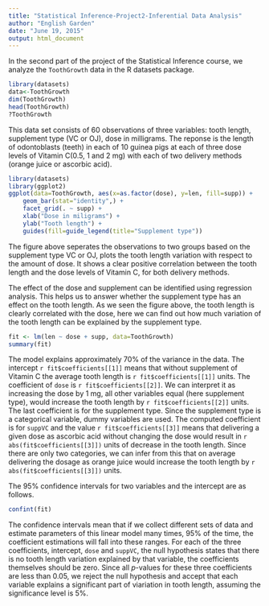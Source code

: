 ```yaml
---
title: "Statistical Inference-Project2-Inferential Data Analysis"
author: "English Garden"
date: "June 19, 2015"
output: html_document
---
```


In the second part of the project of the Statistical Inference course, we analyze the `ToothGrowth` data in the R datasets package. 

```r
library(datasets)
data<-ToothGrowth
dim(ToothGrowth)
head(ToothGrowth)
?ToothGrowth
```

This data set consists of 60 observations of three variables: tooth length, supplement type (VC or OJ), dose in milligrams. The reponse is the length of odontoblasts (teeth) in each of 10 guinea pigs at each of three dose levels of Vitamin C(0.5, 1 and 2 mg) with each of two delivery methods (orange juice or ascorbic acid).

```r
library(datasets)
library(ggplot2)
ggplot(data=ToothGrowth, aes(x=as.factor(dose), y=len, fill=supp)) +
    geom_bar(stat="identity",) +
    facet_grid(. ~ supp) +
    xlab("Dose in miligrams") +
    ylab("Tooth length") +
    guides(fill=guide_legend(title="Supplement type"))
```

The figure above seperates the observations to two groups based on the supplement type VC or OJ, plots the tooth length variation with respect to the amount of dose. It shows a clear positive correlation between the tooth length and the dose levels of Vitamin C, for both delivery methods.

The effect of the dose and supplement can be identified using regression analysis. This helps us to answer whether the supplement type has an effect on the tooth length. As we seen the figure above, the tooth length is clearly correlated with the dose, here we can find out how much variation of the tooth length can be explained by the supplement type. 

```r
fit <- lm(len ~ dose + supp, data=ToothGrowth)
summary(fit)
```

The model explains approximately 70% of the variance in the data.
The intercept `r fit$coefficients[[1]]` means that without supplement of
Vitamin C the average tooth length is `r fit$coefficients[[1]]` units. The
coefficient of `dose` is `r fit$coefficients[[2]]`. We can interpret it as
increasing the dose by 1 mg, all other variables equal (here supplement type), would increase the tooth length by `r fit$coefficients[[2]]` units.
The last coefficient is for the supplement type. Since the supplement type is
a categorical variable, dummy variables are used. The computed coefficient
is for `suppVC` and the value `r fit$coefficients[[3]]` means that delivering
a given dose as ascorbic acid without changing the dose would result in
`r abs(fit$coefficients[[3]])` units of decrease in the tooth length. Since there
are only two categories, we can infer from this that on average delivering the dosage as
orange juice would increase the tooth length by `r abs(fit$coefficients[[3]])` units.

The 95% confidence intervals for two variables and the intercept are as follows.
```r
confint(fit)
```
The confidence intervals mean that if we collect different sets of data and
estimate parameters of this linear model many times, 95% of the time, the
coefficient estimations will fall into these ranges. For each of the three coefficients, intercept, `dose` and `suppVC`, the null hypothesis states that there is no tooth length variation explained by that variable, the coefficients themselves should be zero.
Since all _p_-values for these three coefficients are less than 0.05, we reject the null hypothesis and accept that each variable explains a significant part of viariation in tooth length, assuming the significance level is 5%.